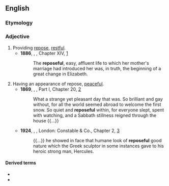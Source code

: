 ==English==

===Etymology===
{{suffix|en|repose|ful}}

===Adjective===
{{en-adj}}

# Providing [[repose]], [[restful]].
#* '''1886''', {{w|Thomas Hardy}}, ''{{w|The Mayor of Casterbridge}}'', Chapter XIV, [http://www.gutenberg.org/files/143/143-h/143-h.htm]
#*: The '''reposeful''', easy, affluent life to which her mother's marriage had introduced her was, in truth, the beginning of a great change in Elizabeth.
# Having an appearance of repose, [[peaceful]].
#* '''1869''', {{w|Louisa May Alcott}}, ''{{w|Little Women}}'', Part I, Chapter 20, [http://www.gutenberg.org/files/514/514-h/514-h.htm]
#*: What a strange yet pleasant day that was. So brilliant and gay without, for all the world seemed abroad to welcome the first snow. So quiet and '''reposeful''' within, for everyone slept, spent with watching, and a Sabbath stillness reigned through the house {{...}}
#* '''1924''', {{w|Herman Melville}}, ''{{w|Billy Budd}}'', London: Constable & Co., Chapter 2, [http://gutenberg.net.au/ebooks06/0608511h.html]
#*: {{...}} he showed in face that humane look of '''reposeful''' good nature which the Greek sculptor in some instances gave to his heroic strong man, Hercules.

====Derived terms====
* {{l|en|reposefully}}
* {{l|en|reposefulness}}